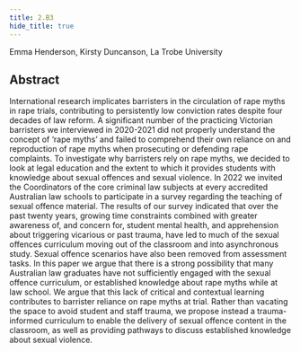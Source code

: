 ```yaml
---
title: 2.B3
hide_title: true
---
```


<AbstractHeader sKey='id2_B3'>
Emma Henderson, Kirsty Duncanson, La Trobe University
</AbstractHeader>

## Abstract
International research implicates barristers in the circulation of rape myths in rape trials, contributing to persistently low conviction rates despite four decades of law reform.   A significant number of the practicing Victorian barristers we interviewed in 2020-2021 did not properly understand the concept of ‘rape myths’ and failed to comprehend their own reliance on and reproduction of rape myths when prosecuting or defending rape complaints.   To investigate why barristers rely on rape myths, we decided to look at legal education and the extent to which it provides students with knowledge about sexual offences and sexual violence.  In 2022 we invited the Coordinators of the core criminal law subjects at every accredited Australian law schools to participate in a survey regarding the teaching of sexual offence material. The results of our survey indicated that over the past twenty years, growing time constraints combined with greater awareness of, and concern for, student mental health, and apprehension about triggering vicarious or past trauma, have led to much of the sexual offences curriculum moving out of the classroom and into asynchronous study. Sexual offence scenarios have also been removed from assessment tasks.   In this paper we argue that there is a strong possibility that many Australian law graduates have not sufficiently engaged with the sexual offence curriculum, or established knowledge about rape myths while at law school. We argue that this lack of critical and contextual learning contributes to barrister reliance on rape myths at trial.  Rather than vacating the space to avoid student and staff trauma, we propose instead a trauma-informed curriculum to enable the delivery of sexual offence content in the classroom, as well as providing pathways to discuss established knowledge about sexual violence.

